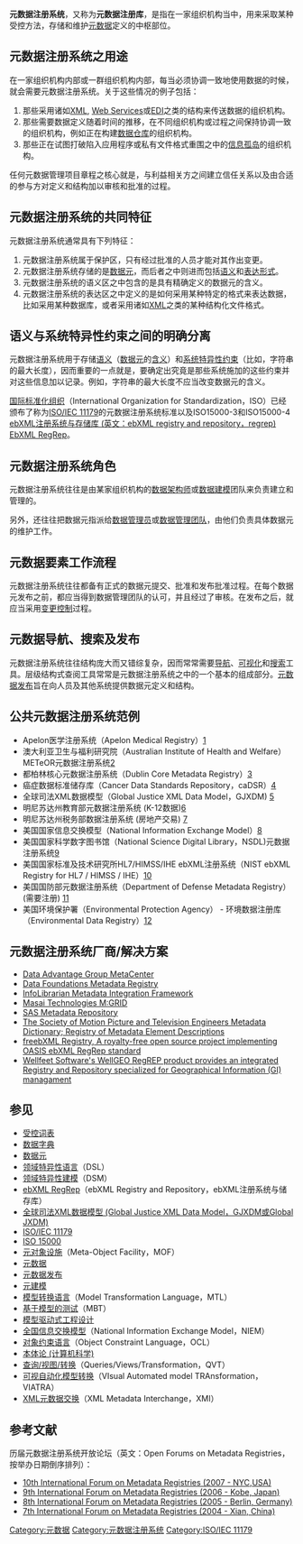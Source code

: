 '''元数据注册系统'''，又称为'''元数据注册库'''，是指在一家组织机构当中，用来采取某种受控方法，存储和维护[[元数据|元数据]]定义的中枢部位。

==元数据注册系统之用途==
在一家组织机构内部或一群组织机构内部，每当必须协调一致地使用数据的时候，就会需要元数据注册系统。关于这些情况的例子包括：
# 那些采用诸如[[XML|XML]], [[Web_Services|Web Services]]或[[电子数据交换|EDI]]之类的结构来传送数据的组织机构。
# 那些需要数据定义随着时间的推移，在不同组织机构或过程之间保持协调一致的组织机构，例如正在构建[[数据仓库|数据仓库]]的组织机构。
# 那些正在试图打破陷入应用程序或私有文件格式重围之中的[[信息孤岛|信息孤岛]]的组织机构。

任何元数据管理项目章程之核心就是，与利益相关方之间建立信任关系以及由合适的参与方对定义和结构加以审核和批准的过程。

==元数据注册系统的共同特征==
元数据注册系统通常具有下列特征：
# 元数据注册系统属于保护区，只有经过批准的人员才能对其作出变更。
# 元数据注册系统存储的是[[数据元|数据元]]，而后者之中则进而包括[[语义|语义]]和[[表达类|表达形式]]。
# 元数据注册系统的语义区之中包含的是具有精确定义的数据元的含义。
# 元数据注册系统的表达区之中定义的是如何采用某种特定的格式来表达数据，比如采用某种数据库，或者采用诸如[[XML|XML]]之类的某种结构化文件格式。

==语义与系统特异性约束之间的明确分离==
元数据注册系统用于存储[[语义|语义]]（[[数据元|数据元]]的[[含义|含义]]）和[[系统特异性约束|系统特异性约束]]（比如，字符串的最大长度），因而重要的一点就是，要确定出究竟是那些系统施加的这些约束并对这些信息加以记录。例如，字符串的最大长度不应当改变数据元的含义。

[[国际标准化组织|国际标准化组织]]（International Organization for Standardization，ISO）已经颁布了称为[[ISO/IEC_11179|ISO/IEC 11179]]的元数据注册系统标准以及ISO15000-3和ISO15000-4 [http://xml.coverpages.org/ISO-ebXML.html ebXML注册系统与存储库 (英文：ebXML registry and repository，regrep)] {{Wayback|url=http://xml.coverpages.org/ISO-ebXML.html |date=20200116015102 }} [[EbXML_RegRep|EbXML RegRep]]。

==元数据注册系统角色==
元数据注册系统往往是由某家组织机构的[[数据架构师|数据架构师]]或[[数据建模|数据建模]]团队来负责建立和管理的。

另外，还往往把数据元指派给[[数据管理员|数据管理员]]或[[数据管理团队|数据管理团队]]，由他们负责具体数据元的维护工作。

==元数据要素工作流程==
元数据注册系统往往都备有正式的数据元提交、批准和发布批准过程。在每个数据元发布之前，都应当得到数据管理团队的认可，并且经过了审核。在发布之后，就应当采用[[变更控制|变更控制]]过程。

==元数据导航、搜索及发布==
元数据注册系统往往结构庞大而又错综复杂，因而常常需要[[导航|导航]]、[[可视化|可视化]]和[[搜索|搜索]]工具。层级结构式查阅工具常常是元数据注册系统之中的一个基本的组成部分。[[元数据发布|元数据发布]]旨在向人员及其他系统提供数据元定义和结构。

==公共元数据注册系统范例==
* Apelon医学注册系统（Apelon Medical Registry）[http://sage.wherever.org/deployment/deployment.html] {{Wayback|url=http://sage.wherever.org/deployment/deployment.html |date=20181005034856 }}
* 澳大利亚卫生与福利研究院（Australian Institute of Health and Welfare）METeOR元数据注册系统[http://meteor.aihw.gov.au/content/index.phtml/itemId/181162] {{Wayback|url=http://meteor.aihw.gov.au/content/index.phtml/itemId/181162 |date=20201029165452 }}
* 都柏林核心元数据注册系统（Dublin Core Metadata Registry）[https://web.archive.org/web/20060423130740/http://dublincore.org/dcregistry/]
* 癌症数据标准储存库（Cancer Data Standards Repository，caDSR）[https://web.archive.org/web/20090114145443/http://ncicb.nci.nih.gov/NCICB/infrastructure/cacore_overview/cadsr]
* 全球司法XML数据模型（Global Justice XML Data Model，GJXDM) [https://web.archive.org/web/20090208074934/http://www.it.ojp.gov/jxdm/]
* 明尼苏达州教育部元数据注册系统 (K-12数据)[https://web.archive.org/web/20080414002018/http://education.state.mn.us/mde-dd/]
* 明尼苏达州税务部数据注册系统 (房地产交易) [https://web.archive.org/web/20081212032139/http://proptax.mdor.state.mn.us/mdr]
* 美国国家信息交换模型（National Information Exchange Model）[http://www.niem.gov] {{Wayback|url=http://www.niem.gov/ |date=20201209135510 }}
* 美国国家科学数字图书馆（National Science Digital Library，NSDL)元数据注册系统[http://metadataregistry.org] {{Wayback|url=http://metadataregistry.org/ |date=20201106232503 }}
* 美国国家标准及技术研究所HL7/HIMSS/IHE ebXML注册系统（NIST ebXML Registry for HL7 / HIMSS / IHE）[https://web.archive.org/web/20080825002816/http://hcxw2k1.nist.gov:8080/]
* 美国国防部元数据注册系统（Department of Defense Metadata Registry） (需要注册) [https://web.archive.org/web/20030720125416/http://metadata.dod.mil/]
* 美国环境保护署（Environmental Protection Agency） - 环境数据注册库（Environmental Data Registry）[https://web.archive.org/web/20061002020733/http://www.epa.gov/edr/]

==元数据注册系统厂商/解决方案==
* [http://www.dag.com/ Data Advantage Group MetaCenter] {{Wayback|url=http://www.dag.com/ |date=20201112025522 }}
* [http://www.datafoundations.com/solutions/data_registries.shtml Data Foundations Metadata Registry] {{Wayback|url=http://www.datafoundations.com/solutions/data_registries.shtml |date=20181005221501 }}
* [http://www.infolibcorp.com InfoLibrarian Metadata Integration Framework] {{Wayback|url=http://www.infolibcorp.com/ |date=20200812173800 }}
* [http://www.masaitechnologies.com Masai Technologies M:GRID] {{Wayback|url=http://www.masaitechnologies.com/ |date=20160708231055 }}
* [https://web.archive.org/web/20080517044108/http://www.sas.com/technologies/bi/appdev/base/metadatasrv_factsheet.pdf SAS Metadata Repository]
* [http://store.smpte.org/product-p/rp%200210.10-2007.htm The Society of Motion Picture and Television Engineers Metadata Dictionary; Registry of Metadata Element Descriptions] {{Wayback|url=http://store.smpte.org/product-p/rp%200210.10-2007.htm |date=20120208125036 }}
* [http://ebxmlrr.sourceforge.net freebXML Registry, A royalty-free open source project implementing OASIS ebXML RegRep standard] {{Wayback|url=http://ebxmlrr.sourceforge.net/ |date=20190718034254 }}
* [http://www.wellfleetsoftware.com/products Wellfeet Software's WellGEO RegREP product provides an integrated Registry and Repository specialized for Geographical Information (GI) managament] {{Wayback|url=http://www.wellfleetsoftware.com/products |date=20181003003547 }}

==参见==
* [[受控词表|受控词表]]
* [[数据字典|数据字典]]
* [[数据元|数据元]]
* [[领域特异性编程语言|领域特异性语言]]（DSL）
* [[领域特异性建模|领域特异性建模]]（DSM）
* [[ebXML_RegRep|ebXML RegRep]]（ebXML Registry and Repository，ebXML注册系统与储存库）
* [[GJXDM|全球司法XML数据模型 (Global Justice XML Data Model，GJXDM或Global JXDM)]]
* [[ISO/IEC_11179|ISO/IEC 11179]]
* [[ISO_15000|ISO 15000]]
* [[元对象设施|元对象设施]]（Meta-Object Facility，MOF）
* [[元数据|元数据]]
* [[元数据发布|元数据发布]]
* [[元建模|元建模]]
* [[模型转换语言|模型转换语言]]（Model Transformation Language，MTL）
* [[基于模型的测试|基于模型的测试]]（MBT）
* [[模型驱动式工程设计|模型驱动式工程设计]]
* [[全国信息交换模型|全国信息交换模型]]（National Information Exchange Model，NIEM）
* [[对象约束语言|对象约束语言]]（Object Constraint Language，OCL）
* [[本体论_(计算机科学)|本体论 (计算机科学)]]
* [[QVT|查询/视图/转换]]（Queries/Views/Transformation，QVT）
* [[VIATRA|可视自动化模型转换]]（VIsual Automated model TRAnsformation，VIATRA）
* [[XMI|XML元数据交换]]（XML Metadata Interchange，XMI）

== 参考文献 ==
历届元数据注册系统开放论坛（英文：Open Forums on Metadata Registries，按举办日期倒序排列）：
* [https://web.archive.org/web/20090403165014/http://metadataopenforum.org/index.php?id=22%2C0%2C0%2C1%2C0%2C0 10th International Forum on Metadata Registries (2007 - NYC,USA)]
* [https://archive.is/20121219042857/http://www.tiu.ac.jp/org/openforum2006/ 9th International Forum on Metadata Registries (2006 - Kobe, Japan)]
* [http://www.berlinopenforum.de/ 8th International Forum on Metadata Registries (2005 - Berlin, Germany)] {{Wayback|url=http://www.berlinopenforum.de/ |date=20140119013445 }}
* [https://web.archive.org/web/20051202171852/http://www.cnis.gov.cn/openforum/english/meeting2/INDEX.htm 7th International Forum on Metadata Registries (2004 - Xian, China)]

[[Category:元数据|Category:元数据]]
[[Category:元数据注册系统|Category:元数据注册系统]]
[[Category:ISO/IEC_11179|Category:ISO/IEC 11179]]